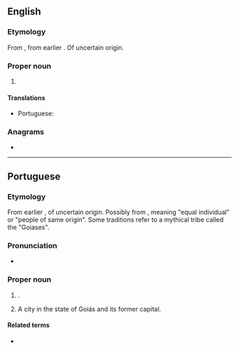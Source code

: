 ==English==
{{wikipedia}}

===Etymology===
From {{bor|en|pt|Goiás}}, from earlier {{m|pt|Goyaz}}. Of uncertain origin.

===Proper noun===
{{en-proper noun}}

# {{place|en|state|r/Center-West Region|c/Brazil|capital=Goiânia}}

====Translations====
{{trans-top|state in central-western Brazil}}
* Portuguese: {{t+|pt|Goiás|m}}
{{trans-mid}}
{{trans-bottom}}

===Anagrams===
* {{anagrams|en|a=agios|agios}}

----

==Portuguese==

===Etymology===
From earlier {{m|pt|Goyaz}}, of uncertain origin. Possibly from {{der|pt|tpw|-}}, meaning "equal individual" or "people of same origin". Some traditions refer to a mythical tribe called the "Goiases".

===Pronunciation===
{{pt-IPA}}
* {{audio|pt|Pt-br Goiás.ogg|Audio (BR)}}

===Proper noun===
{{pt-proper noun|m}}
# {{place|pt|state|macroregion/pt:Central-West Region|c/pt:Brazil|capital=pt:Goiânia}}.
#: {{syn|pt|GO}} {{gloss|abbreviation}}
# A city in the state of Goiás and its former capital.
#: {{syn|pt|Goiás Velho}}

====Related terms====
* {{l|pt|goiano}} {{gloss|[[demonym]]}}